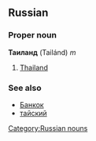 ==Russian==
[[Category:Russian nouns]]
===Proper noun===
'''Таиланд''' (Tailánd) ''m''

#[[Thailand]]

===See also===
*[[Банкок]]
*[[тайский]]